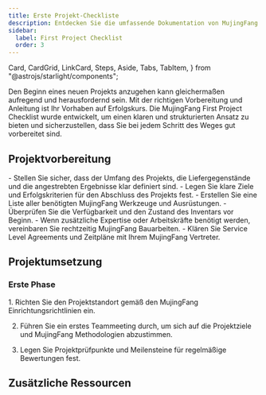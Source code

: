 ```yaml
---
title: Erste Projekt-Checkliste
description: Entdecken Sie die umfassende Dokumentation von MujingFang für einen eingehenden Einblick in unsere erstklassigen Werkzeuge und Bauleistungen.
sidebar:
  label: First Project Checklist
  order: 3
---
```


  Card,
  CardGrid,
  LinkCard,
  Steps,
  Aside,
  Tabs,
  TabItem,
} from "@astrojs/starlight/components";

Den Beginn eines neuen Projekts anzugehen kann gleichermaßen aufregend und herausfordernd sein. Mit der richtigen Vorbereitung und Anleitung ist Ihr Vorhaben auf Erfolgskurs. Die MujingFang First Project Checklist wurde entwickelt, um einen klaren und strukturierten Ansatz zu bieten und sicherzustellen, dass Sie bei jedem Schritt des Weges gut vorbereitet sind.

## Projektvorbereitung

<CardGrid>
  <Card title="Umfang und Ziele">
    - Stellen Sie sicher, dass der Umfang des Projekts, die Liefergegenstände
    und die angestrebten Ergebnisse klar definiert sind. - Legen Sie klare Ziele
    und Erfolgskriterien für den Abschluss des Projekts fest.
  </Card>
  <Card title="Werkzeuge und Ausrüstung">
    - Erstellen Sie eine Liste aller benötigten MujingFang Werkzeuge und
    Ausrüstungen. - Überprüfen Sie die Verfügbarkeit und den Zustand des
    Inventars vor Beginn.
  </Card>
  <Card title="Dienstleistungen arrangieren">
    - Wenn zusätzliche Expertise oder Arbeitskräfte benötigt werden, vereinbaren
    Sie rechtzeitig MujingFang Bauarbeiten. - Klären Sie Service Level
    Agreements und Zeitpläne mit Ihrem MujingFang Vertreter.
  </Card>
</CardGrid>

## Projektumsetzung

### Erste Phase

<Steps>
1. Richten Sie den Projektstandort gemäß den MujingFang Einrichtungsrichtlinien ein.

2. Führen Sie ein erstes Teammeeting durch, um sich auf die Projektziele und MujingFang Methodologien abzustimmen.

3. Legen Sie Projektprüfpunkte und Meilensteine für regelmäßige Bewertungen fest.
   </Steps>

## Zusätzliche Ressourcen

<CardGrid>
  <LinkCard
    title="Ausführliche Anleitungen"
    description="Greifen Sie auf umfangreiche Dokumentationen und Benutzerhandbücher für MujingFang Werkzeuge und Dienstleistungen zu."
    href="de/guides/getting-started"
  />
  <LinkCard
    title="Support-Kontakte"
    description="Halten Sie die Kontaktdaten für den MujingFang Support bereit, der Ihnen während Ihres Projekts zur Verfügung steht."
    href="de/guides/getting-started"
  />
  <LinkCard
    title="Fortgeschrittenes Lernen"
    description="Erkunden Sie weitere Bildungsressourcen von MujingFang, um Ihre Fähigkeiten und Ihr Wissensniveau zu verfeinern."
    href="de/guides/getting-started"
  />
</CardGrid>
